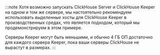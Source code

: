 :::note
Хотя возможно запускать ClickHouse Server и ClickHouse Keeper на одном и том же сервере, 
мы настоятельно рекомендуем использовать *выделенные* хосты для ClickHouse Keeper в производственных средах, 
что является подходом, который мы продемонстрируем в этом примере.

Серверы Keeper могут быть меньшими, и обычно 4 ГБ ОП достаточно для каждого сервера Keeper, 
пока ваши серверы ClickHouse не вырастут в размерах.
:::

